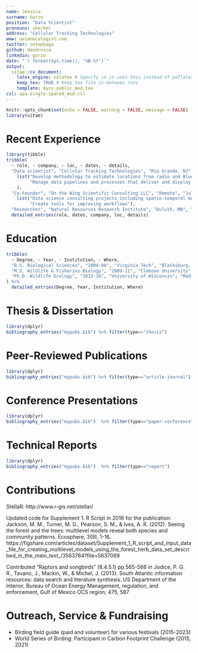 ```yaml
---
name: Jessica
surname: Gorzo
position: "Data Scientist"
pronouns: she/her
address: "Cellular Tracking Technologies"
www: avianecologist.com
twitter: setophaga
github: dendroica
linkedin: gorzo
date: "`r format(Sys.time(), '%B %Y')`"
output:
  vitae::cv_document:
    latex_engine: xelatex # Specify so it uses this instead of pdflatex
    keep_tex: TRUE # Keep tex file in-between runs
    template: mycv_public_mod.tex 
csl: apa-single-spaced_mod.csl
---
```


```r
knitr::opts_chunk$set(echo = FALSE, warning = FALSE, message = FALSE)
library(vitae)
```

# Recent Experience

```r
library(tibble)
tribble(
  ~ role, ~ company, ~ loc, ~ dates, ~ details,
  "Data scientist", "Cellular Tracking Technologies", "Rio Grande, NJ", "Jul. 2020 - Present", 
    list("Develop methodology to estimate locations from radio and Bluetooth signals from wildlife telemetry devices",
         "Manage data pipelines and processes that deliver and display data via web interfaces"
    ),
  "Co-Founder", "On the Wing Scientific Consulting LLC", "Remote", "Jul. 2018 - Present", 
    list("Data science consulting projects including spatio-temporal modeling", 
         "Create tools for improving workflows"),
  "Researcher", "Natural Resources Research Institute", "Duluth, MN", "Aug. 2016 - Jun. 2020", "Landscape Ecologist") %>% 
  detailed_entries(role, dates, company, loc, details)
```

# Education

```r
tribble(
  ~ Degree, ~ Year, ~ Institution, ~ Where,
  "B.S. Biological Sciences", "2004-08", "Virginia Tech", "Blacksburg, VA",
  "M.S. Wildlife & Fisheries Biology", "2009-11", "Clemson University", "Clemson, SC",
  "Ph.D. Wildlife Ecology", "2012-16", "University of Wisconsin", "Madison, WI"
) %>%
  detailed_entries(Degree, Year, Institution, Where)
```
# Thesis & Dissertation
```r
library(dplyr)
bibliography_entries("mypubs.bib") %>% filter(type=="thesis")
```

# Peer-Reviewed Publications

```r
library(dplyr)
bibliography_entries("mypubs.bib") %>% filter(type=="article-journal")
```

# Conference Presentations
```r
library(dplyr)
bibliography_entries("mypubs.bib")  %>% filter(type=="paper-conference")
```

# Technical Reports
```r
library(dplyr)
bibliography_entries("mypubs.bib")  %>% filter(type=="report")
```

# Contributions  
StellaR: http://www.r-gis.net/stellar/

Updated code for Supplement 1. R Script in 2016 for the publication: Jackson, M. M., Turner, M. G., Pearson, S. M., & Ives, A. R. (2012). Seeing the forest and the trees: multilevel models reveal both species and community patterns. Ecosphere, 3(9), 1-16. https://figshare.com/articles/dataset/Supplement_1_R_script_and_input_data_file_for_creating_multilevel_models_using_the_forest_herb_data_set_described_in_the_main_text_/3563784?file=5637069

Contributed “Raptors and songbirds” (8.4.5.1) pp.565-566 in Jodice, P. G. R., Tavano, J., Mackin, W., & Michel, J. (2013). South Atlantic information resources: data search and literature synthesis. US Department of the Interior, Bureau of Ocean Energy Management, regulation, and enforcement, Gulf of Mexico OCS region, 475, 587

# Outreach, Service & Fundraising
* Birding field guide (paid and volunteer) for various festivals (2015-2023)
* World Series of Birding: Participant in Carbon Footprint Challenge (2015, 2021)
